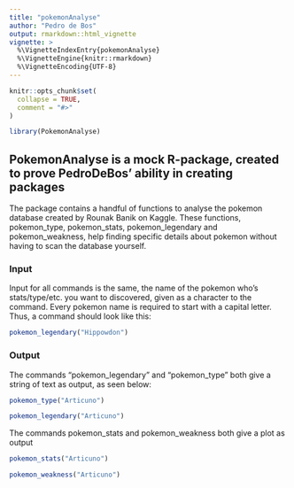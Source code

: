 ```yaml
---
title: "pokemonAnalyse"
author: "Pedro de Bos"
output: rmarkdown::html_vignette
vignette: >
  %\VignetteIndexEntry{pokemonAnalyse}
  %\VignetteEngine{knitr::rmarkdown}
  %\VignetteEncoding{UTF-8}
---
```


```r
knitr::opts_chunk$set(
  collapse = TRUE,
  comment = "#>"
)
```

```r
library(PokemonAnalyse)
```

## PokemonAnalyse is a mock R-package, created to prove PedroDeBos' ability in creating packages

The package contains a handful of functions to analyse the pokemon database created by Rounak Banik on Kaggle. These functions, pokemon_type, pokemon_stats, pokemon_legendary and pokemon_weakness, help finding specific details about pokemon without having to scan the database yourself.


### Input

Input for all commands is the same, the name of the pokemon who's stats/type/etc. you want to discovered, given as a character to the command. Every pokemon name is required to start with a capital letter. Thus, a command should look like this:

```r
pokemon_legendary("Hippowdon")
```

### Output

The commands "pokemon_legendary" and "pokemon_type" both give a string of text as output, as seen below:

```r
pokemon_type("Articuno")

pokemon_legendary("Articuno")
```

The commands pokemon_stats and pokemon_weakness both give a plot as output

```r
pokemon_stats("Articuno")

pokemon_weakness("Articuno")
```

